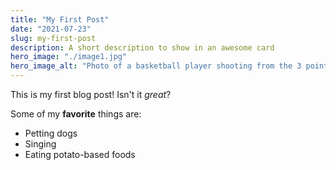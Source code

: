 ```yaml
---
title: "My First Post"
date: "2021-07-23"
slug: my-first-post
description: A short description to show in an awesome card
hero_image: "./image1.jpg"
hero_image_alt: "Photo of a basketball player shooting from the 3 point line"
---
```


This is my first blog post! Isn't it _great_?

Some of my **favorite** things are:

- Petting dogs
- Singing
- Eating potato-based foods
